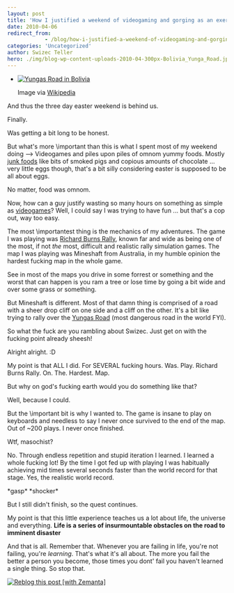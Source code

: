 ```yaml
---
layout: post
title: 'How I justified a weekend of videogaming and gorging as an exercise in hardcore personal improvement'
date: 2010-04-06
redirect_from: 
            - /blog/how-i-justified-a-weekend-of-videogaming-and-gorging-as-an-exercise-in-hardcore-personal-improvement/swizec/1282
categories: 'Uncategorized'
author: Swizec Teller
hero: ./img/blog-wp-content-uploads-2010-04-300px-Bolivia_Yunga_Road.jpg
---
```

- [![Yungas Road in Bolivia](./img/blog-wp-content-uploads-2010-04-300px-Bolivia_Yunga_Road.jpg "Yungas Road in Bolivia")](http://commons.wikipedia.org/wiki/Image:Bolivia_Yunga_Road.jpg)

  Image via [Wikipedia](http://commons.wikipedia.org/wiki/Image:Bolivia_Yunga_Road.jpg)

And thus the three day easter weekend is behind us.



Finally.



Was getting a bit long to be honest.



But what's more \\important than this is what I spent most of my weekend doing --> Videogames and piles upon piles of omnom yummy foods. Mostly [junk foods](http://en.wikipedia.org/wiki/Junk_food "Junk food") like bits of smoked pigs and copious amounts of chocolate ... very little eggs though, that's a bit silly considering easter is supposed to be all about eggs.



No matter, food was omnom.



Now, how can a guy justify wasting so many hours on something as simple as [videogames](http://en.wikipedia.org/wiki/Video_game "Video game")? Well, I could say I was trying to have fun ... but that's a cop out, way too easy.



The most \\importantest thing is the mechanics of my adventures. The game I was playing was [Richard Burns Rally](http://en.wikipedia.org/wiki/Richard_Burns_Rally "Richard Burns Rally"), known far and wide as being one of the most, if not _the_ most, difficult and realistic rally simulation games. The map I was playing was Mineshaft from Australia, in my humble opinion the hardest fucking map in the whole game.



See in most of the maps you drive in some forrest or something and the worst that can happen is you ram a tree or lose time by going a bit wide and over some grass or something.



But Mineshaft is different. Most of that damn thing is comprised of a road with a sheer drop cliff on one side and a cliff on the other. It's a bit like trying to rally over the [Yungas Road](http://en.wikipedia.org/wiki/Yungas_Road "Yungas Road") (most dangerous road in the world FYI).



So what the fuck are you rambling about Swizec. Just get on with the fucking point already sheesh!



Alright alright. :D



My point is that ALL I did. For SEVERAL fucking hours. Was. Play. Richard Burns Rally. On. The. Hardest. Map.



But why on god's fucking earth would you do something like that?



Well, because I could.



But the \\important bit is why I wanted to. The game is insane to play on keyboards and needless to say I never once survived to the end of the map. Out of ~200 plays. I never once finished.



Wtf, masochist?



No. Through endless repetition and stupid iteration I learned. I learned a whole fucking lot! By the time I got fed up with playing I was habitually achieving mid times several seconds faster than the world record for that stage. Yes, the realistic world record.



\*gasp\* \*shocker\*



But I still didn't finish, so the quest continues.



My point is that this little experience teaches us a lot about life, the universe and everything. **Life is a series of insurmountable obstacles on the road to imminent disaster**



And that is all. Remember that. Whenever you are failing in life, you're not failing, you're _learning_. That's what it's all about. The more you fail the better a person you become, those times you dont' fail you haven't learned a single thing. So stop that.

[![Reblog this post \[with Zemanta\]](http://img.zemanta.com/reblog_e.png?x-id=ef748e69-9a88-46da-a6e5-f4d35edc270b)](http://reblog.zemanta.com/zemified/ef748e69-9a88-46da-a6e5-f4d35edc270b/ "Reblog this post \[with Zemanta]")